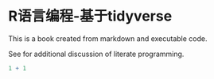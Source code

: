 # R语言编程-基于tidyverse

This is a book created from markdown and executable code.

See for additional discussion of literate programming.

```r
1 + 1
```
